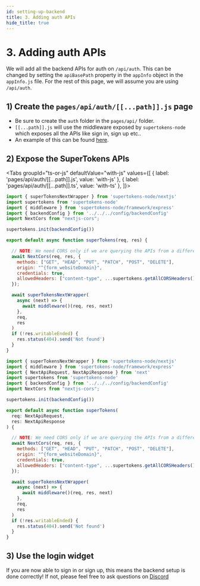 ```yaml
---
id: setting-up-backend
title: 3. Adding auth APIs
hide_title: true
---
```


<!-- COPY DOCS -->
<!-- ./thirdpartyemailpassword/nextjs/setting-up-backend.mdx -->


# 3. Adding auth APIs

We will add all the backend APIs for auth on `/api/auth`. This can be changed by setting the `apiBasePath` property in the `appInfo` object in the `appInfo.js` file. For the rest of this page, we will assume you are using `/api/auth`.

## 1) Create the `pages/api/auth/[[...path]].js` page
- Be sure to create the `auth` folder in the `pages/api/` folder.
- `[[...path]].js` will use the middleware exposed by `supertokens-node` which exposes all the APIs like sign in, sign up etc..
- An example of this can be found [here](https://github.com/supertokens/next.js/blob/canary/examples/with-supertokens/pages/api/auth/%5B%5B...path%5D%5D.js).

## 2) Expose the SuperTokens APIs

<AppInfoForm
    askForWebsiteDomain={true}>

<Tabs
groupId="ts-or-js"
defaultValue="with-js"
values={[
{ label: 'pages/api/auth/[[...path]].js', value: 'with-js' },
{ label: 'pages/api/auth/[[...path]].ts', value: 'with-ts' },
]}>
<TabItem value="with-js">

```jsx
import { superTokensNextWrapper } from 'supertokens-node/nextjs'
import supertokens from 'supertokens-node'
import { middleware } from 'supertokens-node/framework/express'
import { backendConfig } from '../../../config/backendConfig'
import NextCors from "nextjs-cors";

supertokens.init(backendConfig())

export default async function superTokens(req, res) {

  // NOTE: We need CORS only if we are querying the APIs from a different origin
  await NextCors(req, res, {
    methods: ["GET", "HEAD", "PUT", "PATCH", "POST", "DELETE"],
    origin: "^{form_websiteDomain}",
    credentials: true,
    allowedHeaders: ["content-type", ...supertokens.getAllCORSHeaders()],
  });

  await superTokensNextWrapper(
    async (next) => {
      await middleware()(req, res, next)
    },
    req,
    res
  )
  if (!res.writableEnded) {
    res.status(404).send('Not found')
  }
}
```

</TabItem>
<TabItem value ="with-ts">

```jsx
import { superTokensNextWrapper } from 'supertokens-node/nextjs'
import { middleware } from 'supertokens-node/framework/express'
import { NextApiRequest, NextApiResponse } from 'next'
import supertokens from 'supertokens-node'
import { backendConfig } from '../../../config/backendConfig'
import NextCors from "nextjs-cors";

supertokens.init(backendConfig())

export default async function superTokens(
  req: NextApiRequest,
  res: NextApiResponse
) {

  // NOTE: We need CORS only if we are querying the APIs from a different origin
  await NextCors(req, res, {
    methods: ["GET", "HEAD", "PUT", "PATCH", "POST", "DELETE"],
    origin: "^{form_websiteDomain}",
    credentials: true,
    allowedHeaders: ["content-type", ...supertokens.getAllCORSHeaders()],
  });

  await superTokensNextWrapper(
    async (next) => {
      await middleware()(req, res, next)
    },
    req,
    res
  )
  if (!res.writableEnded) {
    res.status(404).send('Not found')
  }
}
```
</TabItem>
</Tabs>


</AppInfoForm>

## 3) Use the login widget
If you are now able to sign in or sign up, this means the backend setup is done correctly! If not, please feel free to ask questions on [Discord](https://supertokens.io/discord)
